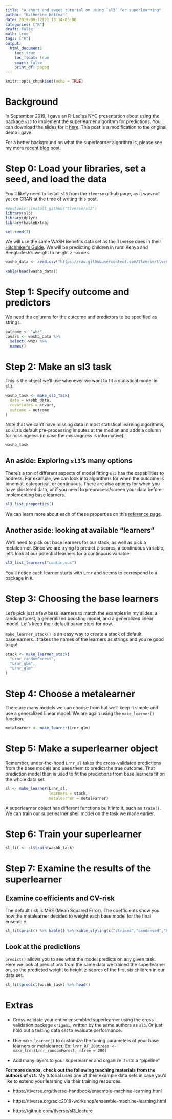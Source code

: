 ```yaml
---
title: "A short and sweet tutorial on using `sl3` for superlearning"
author: "Katherine Hoffman"
date: 2019-09-12T21:13:14-05:00
categories: ["R"]
draft: false
math: true
tags: ["R"]
output: 
  html_document:
    toc: true
    toc_float: true
    smart: false
    print_df: paged
---
```


```r
knitr::opts_chunk$set(echo = TRUE)
```

# Background

In September 2019, I gave an R-Ladies NYC presentation about using the package `sl3` to implement the superlearner algorithm for predictions. You can download the slides for it [here](https://github.com/hoffmakl/sl3-demo/raw/master/superlearning_slides_no_animation.pdf). This post is a modification to the original demo I gave.

For a better background on what the superlearner algorithm is, please see my more [recent blog post](khstats.com/blog/sl/sl).

# Step 0: Load your libraries, set a seed, and load the data

You'll likely need to install `sl3` from the `tlverse` github page, as it was not yet on CRAN at the time of writing this post.

```r
#devtools::install_github("tlverse/sl3")
library(sl3)
library(dplyr)
library(kableExtra)
```

```r
set.seed(7)
```

We will use the same WASH Benefits data set as the TLverse does in their [Hitchhiker's Guide](https://tlverse.org/tlverse-handbook/). We will be predicting children in rural Kenya and Bengladesh's weight to height z-scores.

```r
washb_data <- read.csv("https://raw.githubusercontent.com/tlverse/tlverse-data/master/wash-benefits/washb_data.csv")
```

```r
kable(head(washb_data))
```

# Step 1: Specify outcome and predictors

We need the columns for the outcome and predictors to be specified as strings.

```r
outcome <- "whz"
covars <- washb_data %>%
  select(-whz) %>%
  names()
```

# Step 2: Make an sl3 task

This is the object we'll use whenever we want to fit a statistical model in `sl3`.

```r
washb_task <- make_sl3_Task(
  data = washb_data,
  covariates = covars,
  outcome = outcome
)
```

Note that we can't have missing data in most statistical learning algorithms, so `sl3`'s default pre-processing imputes at the median and adds a column for missingness (in case the missingness is informative).

```r
washb_task
```

## An aside: Exploring `sl3`'s many options

There's a ton of different aspects of model fitting `sl3` has the capabilities to address. For example, we can look into algorithms for when the outcome is binomial, categorical, or continuous. There are also options for when you have clustered data, or if you need to preprocess/screen your data before implementing base learners.

```r
sl3_list_properties()
```
We can learn more about each of these properties on this [reference page](https://tlverse.org/sl3/reference/index.html).

## Another aside: looking at available "learners"

We'll need to pick out base learners for our stack, as well as pick a metalearner. Since we are trying to predict z-scores, a continuous variable, let's look at our potential learners for a continuous variable.

```r
sl3_list_learners("continuous") 
```

You'll notice each learner starts with `Lrnr` and seems to correspond to a package in `R`.

# Step 3: Choosing the base learners

Let's pick just a few base learners to match the examples in my slides: a random forest, a generalized boosting model, and a generalized linear model. Let's keep their default parameters for now.

`make_learner_stack()` is an easy way to create a stack of default baselearners. It takes the names of the learners as strings and you're good to go!

```r
stack <- make_learner_stack(
  "Lrnr_randomForest", 
  "Lrnr_gbm",
  "Lrnr_glm"
)
```

# Step 4: Choose a metalearner

There are many models we can choose from but we'll keep it simple and use a generalized linear model. We are again using the `make_learner()` function.

```r
metalearner <- make_learner(Lrnr_glm)
```

# Step 5: Make a superlearner object

Remember, under-the-hood `Lrnr_sl` takes the cross-validated predictions from the base models and uses them to predict the true outcome. That prediction model then is used to fit the predictions from base learners fit on the whole data set.

```r
sl <- make_learner(Lrnr_sl, 
                   learners = stack,
                   metalearner = metalearner)
```

A superlearner object has different functions built into it, such as `train()`. We can train our superlearner shell model on the task we made earlier.

# Step 6: Train your superlearner

```r
sl_fit <- sl$train(washb_task)
```

# Step 7: Examine the results of the superlearner

## Examine coefficients and CV-risk

The default risk is MSE (Mean Squared Error). The coefficients show you how the metalearner decided to weight each base model for the final ensemble.

```r
sl_fit$print() %>% kable() %>% kable_styling(c("striped","condensed","hover"))
```

## Look at the predictions

`predict()` allows you to see what the model predicts on any given task. Here we look at predictions from the same data we trained the superlearner on, so the predicted weight to height z-scores of the first six children in our data set.

```r
sl_fit$predict(washb_task) %>% head()
```

# Extras

- Cross validate your entire ensembled superlearner using the cross-validation package `origami`, written by the same authors as `sl3`. Or just hold out a testing data set to evaluate performance.

- Use `make_learner()` to customize the tuning parameters of your base learners or metalearner. Ex: `lrnr_RF_200trees <- make_lrnr(Lrnr_randomForest, ntree = 200)`

- Add many layers to your superlearner and organize it into a "pipeline"

**For more demos, check out the following teaching materials from the authors of `sl3`.** My tutorial uses one of their example data sets in case you'd like to extend your learning via their training resources.

- https://tlverse.org/tlverse-handbook/ensemble-machine-learning.html

- https://tlverse.org/acic2019-workshop/ensemble-machine-learning.html

- https://github.com/tlverse/sl3_lecture